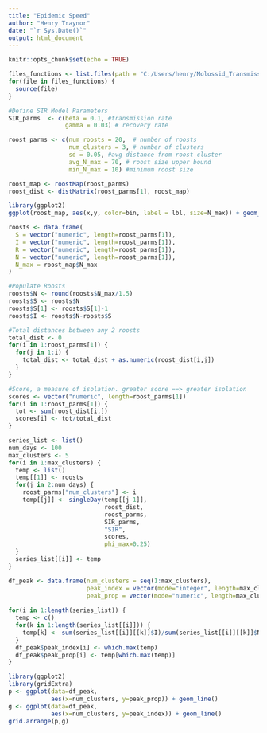 ```yaml
---
title: "Epidemic Speed"
author: "Henry Traynor"
date: "`r Sys.Date()`"
output: html_document
---
```


```r
knitr::opts_chunk$set(echo = TRUE)
```

```r
files_functions <- list.files(path = "C:/Users/henry/Molossid_Transmission/Functions", pattern = "\\.R$", full.names = TRUE)
for(file in files_functions) {
  source(file)
}
```

```r
#Define SIR Model Parameters
SIR_parms  <- c(beta = 0.1, #transmission rate
                gamma = 0.03) # recovery rate

roost_parms <- c(num_roosts = 20,  # number of roosts
                 num_clusters = 3, # number of clusters
                 sd = 0.05, #avg distance from roost cluster
                 avg_N_max = 70, # roost size upper bound
                 min_N_max = 10) #minimum roost size
```

```r
roost_map <- roostMap(roost_parms)
roost_dist <- distMatrix(roost_parms[1], roost_map)

library(ggplot2)
ggplot(roost_map, aes(x,y, color=bin, label = lbl, size=N_max)) + geom_text() + xlim(0,1) + ylim(0,1)
```


```r
roosts <- data.frame(
  S = vector("numeric", length=roost_parms[1]),
  I = vector("numeric", length=roost_parms[1]),
  R = vector("numeric", length=roost_parms[1]),
  N = vector("numeric", length=roost_parms[1]),
  N_max = roost_map$N_max
)

#Populate Roosts
roosts$N <- round(roosts$N_max/1.5)
roosts$S <- roosts$N
roosts$S[1] <- roosts$S[1]-1
roosts$I <- roosts$N-roosts$S

#Total distances between any 2 roosts
total_dist <- 0
for(i in 1:roost_parms[1]) {
  for(j in 1:i) {
    total_dist <- total_dist + as.numeric(roost_dist[i,j])
  }
}

#Score, a measure of isolation. greater score ==> greater isolation
scores <- vector("numeric", length=roost_parms[1])
for(i in 1:roost_parms[1]) {
  tot <- sum(roost_dist[i,])
  scores[i] <- tot/total_dist
}
```

```r
series_list <- list()
num_days <- 100
max_clusters <- 5
for(i in 1:max_clusters) {
  temp <- list()
  temp[[1]] <- roosts
  for(j in 2:num_days) {
    roost_parms["num_clusters"] <- i
    temp[[j]] <- singleDay(temp[[j-1]],
                           roost_dist,
                           roost_parms,
                           SIR_parms,
                           "SIR",
                           scores,
                           phi_max=0.25)
  }
  series_list[[i]] <- temp
}
```

```r
df_peak <- data.frame(num_clusters = seq(1:max_clusters),
                      peak_index = vector(mode="integer", length=max_clusters),
                      peak_prop = vector(mode="numeric", length=max_clusters))
                   
for(i in 1:length(series_list)) {
  temp <- c()
  for(k in 1:length(series_list[[i]])) {
    temp[k] <- sum(series_list[[i]][[k]]$I)/sum(series_list[[i]][[k]]$N)
  }
  df_peak$peak_index[i] <- which.max(temp)
  df_peak$peak_prop[i] <- temp[which.max(temp)]
}
```

```r
library(ggplot2)
library(gridExtra)
p <- ggplot(data=df_peak,
            aes(x=num_clusters, y=peak_prop)) + geom_line()
g <- ggplot(data=df_peak,
            aes(x=num_clusters, y=peak_index)) + geom_line()
grid.arrange(p,g)
```